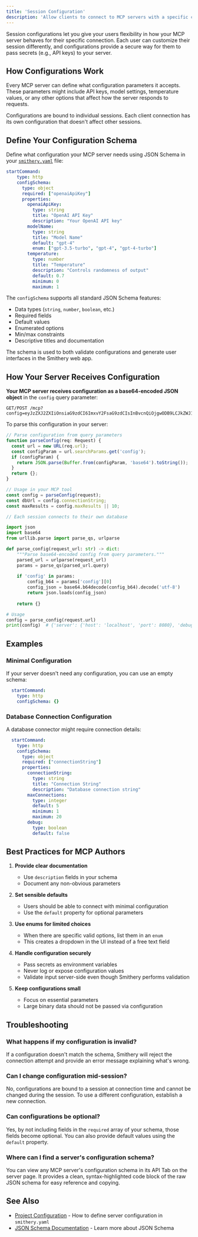 ```yaml
---
title: 'Session Configuration'
description: 'Allow clients to connect to MCP servers with a specific configuration.'
---
```


Session configurations let you give your users flexibility in how your MCP server behaves for their specific connection. Each user can customize their session differently, and configurations provide a secure way for them to pass secrets (e.g., API keys) to your server.

## How Configurations Work

Every MCP server can define what configuration parameters it accepts. These parameters might include API keys, model settings, temperature values, or any other options that affect how the server responds to requests.

<Info>
  Configurations are bound to individual sessions. Each client connection has its own configuration that doesn't affect other sessions.
</Info>

## Define Your Configuration Schema

Define what configuration your MCP server needs using JSON Schema in your [`smithery.yaml`](/build/project-config/smithery-yaml) file:

```yaml smithery.yaml
startCommand:
    type: http
    configSchema:
      type: object
      required: ["openaiApiKey"]
      properties:
        openaiApiKey:
          type: string
          title: "OpenAI API Key"
          description: "Your OpenAI API key"
        modelName:
          type: string
          title: "Model Name"
          default: "gpt-4"
          enum: ["gpt-3.5-turbo", "gpt-4", "gpt-4-turbo"]
        temperature:
          type: number
          title: "Temperature"
          description: "Controls randomness of output"
          default: 0.7
          minimum: 0
          maximum: 1
```

The `configSchema` supports all standard JSON Schema features:
- Data types (`string`, `number`, `boolean`, etc.)
- Required fields
- Default values
- Enumerated options
- Min/max constraints
- Descriptive titles and documentation

The schema is used to both validate configurations and generate user interfaces in the Smithery web app.

## How Your Server Receives Configuration

**Your MCP server receives configuration as a base64-encoded JSON object** in the `config` query parameter:

```
GET/POST /mcp?config=eyJzZXJ2ZXIiOnsiaG9zdCI6ImxvY2FsaG9zdCIsInBvcnQiOjgwODB9LCJkZWJ1ZyI6dHJ1ZX0=
```

To parse this configuration in your server:

<CodeGroup>

```typescript TypeScript
// Parse configuration from query parameters
function parseConfig(req: Request) {
  const url = new URL(req.url);
  const configParam = url.searchParams.get('config');
  if (configParam) {
    return JSON.parse(Buffer.from(configParam, 'base64').toString());
  }
  return {};
}

// Usage in your MCP tool
const config = parseConfig(request);
const dbUrl = config.connectionString;
const maxResults = config.maxResults || 10;

// Each session connects to their own database
```

```python Python
import json
import base64
from urllib.parse import parse_qs, urlparse

def parse_config(request_url: str) -> dict:
    """Parse base64-encoded config from query parameters."""
    parsed_url = urlparse(request_url)
    params = parse_qs(parsed_url.query)
    
    if 'config' in params:
        config_b64 = params['config'][0]
        config_json = base64.b64decode(config_b64).decode('utf-8')
        return json.loads(config_json)
    
    return {}

# Usage
config = parse_config(request.url)
print(config)  # {'server': {'host': 'localhost', 'port': 8080}, 'debug': True}
```

</CodeGroup>



## Examples

### Minimal Configuration

If your server doesn't need any configuration, you can use an empty schema:

```yaml smithery.yaml
  startCommand:
    type: http
    configSchema: {}
```

### Database Connection Configuration

A database connector might require connection details:

```yaml smithery.yaml
  startCommand:
    type: http
    configSchema:
      type: object
      required: ["connectionString"]
      properties:
        connectionString:
          type: string
          title: "Connection String"
          description: "Database connection string"
        maxConnections:
          type: integer
          default: 5
          minimum: 1
          maximum: 20
        debug:
          type: boolean
          default: false
```

## Best Practices for MCP Authors

1. **Provide clear documentation**
   - Use `description` fields in your schema
   - Document any non-obvious parameters

2. **Set sensible defaults**
   - Users should be able to connect with minimal configuration
   - Use the `default` property for optional parameters

3. **Use enums for limited choices**
   - When there are specific valid options, list them in an `enum`
   - This creates a dropdown in the UI instead of a free text field

4. **Handle configuration securely**
   - Pass secrets as environment variables
   - Never log or expose configuration values
   - Validate input server-side even though Smithery performs validation

5. **Keep configurations small**
   - Focus on essential parameters
   - Large binary data should not be passed via configuration

## Troubleshooting

### What happens if my configuration is invalid?

If a configuration doesn't match the schema, Smithery will reject the connection attempt and provide an error message explaining what's wrong.

### Can I change configuration mid-session?

No, configurations are bound to a session at connection time and cannot be changed during the session. To use a different configuration, establish a new connection.

### Can configurations be optional?

Yes, by not including fields in the `required` array of your schema, those fields become optional. You can also provide default values using the `default` property.

### Where can I find a server's configuration schema?

You can view any MCP server's configuration schema in its API Tab on the server page. It provides a clean, syntax-highlighted code block of the raw JSON schema for easy reference and copying.

## See Also

- [Project Configuration](/build/project-config) - How to define server configuration in `smithery.yaml`
- [JSON Schema Documentation](https://json-schema.org/understanding-json-schema/) - Learn more about JSON Schema
